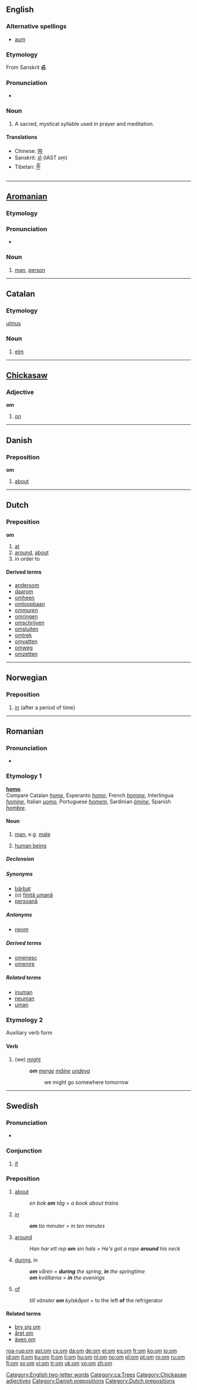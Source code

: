 {{also|OM|-om|.om}}
==English==
{{wikipedia|ॐ}}

===Alternative spellings===
* [[aum]]

===Etymology===
From Sanskrit '''[[ॐ]]'''.

===Pronunciation===
* {{IPA|/ɒm/|/əʊm/}}

===Noun===
{{en-noun}}

# {{context|Hinduism|Buddhism}} A sacred, mystical syllable used in prayer and meditation.

====Translations====
* Chinese: [[吽]]
* Sanskrit: [[ॐ]] (IAST ''oṃ'')
* Tibetan: [[ༀ]]

[[Category:English two-letter words]]

----

==[[Aromanian]]==

===Etymology===
{{etyl|la|rup}} {{term|lang=la|homo}}

===Pronunciation===
* {{IPA|[om]|lang=ro}}

===Noun===
{{infl|rup|noun|gend=m|plural|oaminj}}

# [[man]], [[person]]

----

==Catalan==

===Etymology===
{{etyl|la|ca}} [[ulmus]]

===Noun===
{{ca-noun|m}}

# [[elm]]

[[Category:ca:Trees]]

----

==[[Chickasaw]]==

===Adjective===
'''om'''

# [[on]]

[[Category:Chickasaw adjectives]]

----

==Danish==

===Preposition===
'''om'''

# [[about]]

[[Category:Danish prepositions]]

----

==Dutch==

===Preposition===
'''om'''

# [[at]]
# [[around]], [[about]]
# in order to

====Derived terms====
{{top4}}
* [[andersom]]
* [[daarom]] {{pos_adv}}
* [[omheen]]<!--adposition-->
* [[omloopbaan]] {{pos_n}}
* [[ommuren]] {{pos_v}}
* [[omringen]] {{pos_v}}
* [[omschrijven]] {{pos_v}}
* [[omsluiten]] {{pos_v}}
* [[omtrek]] {{pos_n}} <!-- different from {{n}} which means "neuter" -->
* [[omvatten]] {{pos_v}}
* [[omweg]] {{pos_n}}
* [[omzetten]] {{pos_v}}
{{bottom}}

[[Category:Dutch prepositions]]

----

==Norwegian==

===Preposition===
{{infl|no|preposition}}

# [[in]] (after a period of time)

{{tbot entry|Norwegian|in|2008|April|no}}

----

==Romanian==

===Pronunciation===
* {{IPA|[om]|lang=ro}}

===Etymology 1===
{{etyl|la|ro}} '''[[homo]]'''.
<BR>Compare Catalan ''[[home]]'', Esperanto ''[[homo]]'', French ''[[homme]]'', Interlingua ''[[homine]]'', Italian ''[[uomo]]'', Portuguese ''[[homem]]'', Sardinian ''[[ómine]]'', Spanish ''[[hombre]]''.

====Noun====
{{ro-noun|gend=m|pl=oameni}}

# [[man]], e.g. [[male]]
# {{italbrac|regardless of [[gender]]}} [[human being]]

=====Declension=====
{{ro-noun-m|pl=oameni|voc=omule}}

=====Synonyms=====
* [[bărbat]]
* (o) [[fiinţă umană]]
* [[persoană]]

=====Antonyms=====
* [[neom]]

=====Derived terms=====
* [[omenesc]]
* [[omenire]]

=====Related terms=====
* [[inuman]]
* [[neuman]]
* [[uman]]

===Etymology 2===
Auxiliary verb form

====Verb====
{{ro-aux|vrea|person=1p|tense=p}}

# (we) [[might]]
#: '''''om''' [[merge]] [[mâine]] [[undeva]]''
#:: we might go somewhere tomorrow

[[Category:ro:Human| ]]

----

==Swedish==

===Pronunciation===
* {{audio|Sv-om.ogg|audio}}

===Conjunction===
{{infl|sv|conjunction}}

# [[if]]

===Preposition===
{{infl|sv|preposition}}

# [[about]]
#: ''en bok '''om''' tåg'' = ''a book about trains''
# [[in]] {{italbrac|when talking about time}}
#: '''''om''' tio minuter'' = ''in ten minutes''
# [[around]]
#: ''Han har ett rep '''om''' sin hals = He's got a rope '''around''' his neck''
# [[during]], in {{italbrac|with words for seasons or times of the day}}
#: '''''om''' våren'' = '''''during''' the spring'', '''''in''' the springtime''
#: '''''om''' kvällarna'' = '''''in''' the evenings''
# [[of]]
#: ''till vänster '''om''' kylskåpet'' = to the left '''of''' the refrigerator

====Related terms====
* [[bry sig om]]
* [[året om]]
* [[även om]]

[[roa-rup:om]]
[[ast:om]]
[[cs:om]]
[[da:om]]
[[de:om]]
[[el:om]]
[[es:om]]
[[fr:om]]
[[ko:om]]
[[io:om]]
[[id:om]]
[[it:om]]
[[ku:om]]
[[lt:om]]
[[li:om]]
[[hu:om]]
[[nl:om]]
[[no:om]]
[[pl:om]]
[[pt:om]]
[[ro:om]]
[[ru:om]]
[[fi:om]]
[[sv:om]]
[[vi:om]]
[[tr:om]]
[[uk:om]]
[[vo:om]]
[[zh:om]]